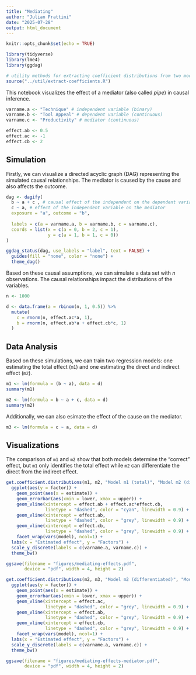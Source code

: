 ```yaml
---
title: "Mediating"
author: "Julian Frattini"
date: "2025-07-28"
output: html_document
---
```


```r
knitr::opts_chunk$set(echo = TRUE)

library(tidyverse)
library(lme4)
library(ggdag)

# utility methods for extracting coefficient distributions from two models
source("../util/extract-coefficients.R")
```

This notebook visualizes the effect of a mediator (also called *pipe*) in causal inference.

```r
varname.a <- "Technique" # independent variable (binary)
varname.b <- "Tool Appeal" # dependent variable (continuous)
varname.c <- "Productivity" # mediator (continuous)

effect.ab <- 0.5
effect.ac <- -1
effect.cb <- 2
```

## Simulation

Firstly, we can visualize a directed acyclic graph (DAG) representing the simulated causal relationships.
The mediator is caused by the cause and also affects the outcome.

```r
dag <- dagify(
  b ~ a + c , # causal effect of the independent on the dependent variable (both direct and indirect)
  c ~ a, # effect of the independent variable on the mediator
  exposure = "a", outcome = "b",
  
  labels = c(a = varname.a, b = varname.b, c = varname.c),
  coords = list(x = c(a = 0, b = 2, c = 1), 
                y = c(a = 1, b = 1, c = 0))
)

ggdag_status(dag, use_labels = "label", text = FALSE) +
  guides(fill = "none", color = "none") + 
  theme_dag()
```

Based on these causal assumptions, we can simulate a data set with $n$ observations.
The causal relationships impact the distributions of the variables.

```r
n <- 1000

d <- data.frame(a = rbinom(n, 1, 0.5)) %>% 
  mutate(
    c = rnorm(n, effect.ac*a, 1),
    b = rnorm(n, effect.ab*a + effect.cb*c, 1)
  )
```

## Data Analysis

Based on these simulations, we can train two regression models: one estimating the total effect (`m1`) and one estimating the direct and indirect effect (`m2`).

```r
m1 <- lm(formula = (b ~ a), data = d)
summary(m1)
```

```r
m2 <- lm(formula = b ~ a + c, data = d)
summary(m2)
```

Additionally, we can also esimate the effect of the cause on the mediator.

```r
m3 <- lm(formula = c ~ a, data = d)
```

## Visualizations

The comparison of `m1` and `m2` show that both models determine the "correct" effect, but `m1` only identifies the total effect while `m2` can differentiate the direct from the indirect effect.

```r
get.coefficient.distributions(m1, m2, "Model m1 (total)", "Model m2 (differentiated)") %>% 
  ggplot(aes(y = factor)) +
    geom_point(aes(x = estimate)) + 
    geom_errorbar(aes(xmin = lower, xmax = upper)) +
    geom_vline(xintercept = effect.ab + effect.ac*effect.cb, 
               linetype = "dashed", color = "cyan", linewidth = 0.9) + 
    geom_vline(xintercept = effect.ab, 
               linetype = "dashed", color = "grey", linewidth = 0.9) + 
    geom_vline(xintercept = effect.cb, 
               linetype = "dashed", color = "grey", linewidth = 0.9) + 
    facet_wrap(vars(model), ncol=1) +
  labs(x = "Estimated effect", y = "Factors") +
  scale_y_discrete(labels = c(varname.a, varname.c)) +
  theme_bw()

ggsave(filename = "figures/mediating-effects.pdf", 
       device = "pdf", width = 4, height = 2)
```

```r
get.coefficient.distributions(m2, m3, "Model m2 (differentiated)", "Model m3 (mediator)") %>% 
  ggplot(aes(y = factor)) +
    geom_point(aes(x = estimate)) + 
    geom_errorbar(aes(xmin = lower, xmax = upper)) +
    geom_vline(xintercept = effect.ac, 
               linetype = "dashed", color = "grey", linewidth = 0.9) + 
    geom_vline(xintercept = effect.ab, 
               linetype = "dashed", color = "grey", linewidth = 0.9) + 
    geom_vline(xintercept = effect.cb, 
               linetype = "dashed", color = "grey", linewidth = 0.9) + 
    facet_wrap(vars(model), ncol=1) +
  labs(x = "Estimated effect", y = "Factors") +
  scale_y_discrete(labels = c(varname.a, varname.c)) +
  theme_bw()

ggsave(filename = "figures/mediating-effects-mediator.pdf", 
       device = "pdf", width = 4, height = 2)
```

